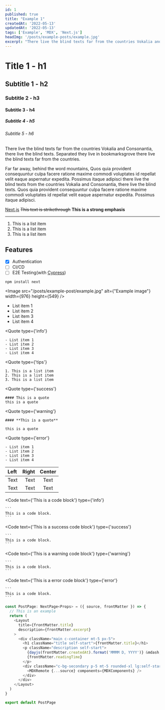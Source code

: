 ```yaml
---
id: 1
published: true
title: "Example 1"
createdAt: '2022-05-13'
updatedAt: '2022-05-13'
tags: ['Example', 'MDX', 'Next.js']
headImg: '/posts/example-posts/example.jpg'
excerpt: "There live the blind texts far from the countries Vokalia and Consonantia, there live the blind texts. Separated they live in bookmarksgrove there live the blind texts far from the countries."
---
```


# Title 1 - h1

## Subtitle 1 - h2

### Subtitle 2 - h3

#### Subtitle 3 - h4

##### Subtitle 4 - h5

###### Subtitle 5 - h6

There live the blind texts far from the countries Vokalia and Consonantia, there live the blind texts. Separated they live in bookmarksgrove there live the blind texts far from the countries.

Far far away, behind the word mountains, Quos quia provident consequuntur culpa facere ratione maxime commodi voluptates id repellat velit eaque aspernatur expedita. Possimus itaque adipisci there live the blind texts from the countries Vokalia and Consonantia, there live the blind texts. Quos quia provident consequuntur culpa facere ratione maxime commodi voluptates id repellat velit eaque aspernatur expedita. Possimus itaque adipisci.

[Next.js](https://nextjs.org/) ~~This text is strikethrough~~ **This is a strong emphasis**

---

<Divider text="This is a divider" />

1. This is a list item
2. This is a list item
3. This is a list item

## Features
- [X] Authentication
- [ ] CI/CD
- [ ] E2E Testing(with [Cypress](https://www.cypress.io/))

`npm install next`

<Image
    src="/posts/example-post/example.jpg"
    alt={"Example image"}
    width={976}
    height={549}
/>

 - List item 1
 - List item 2
 - List item 3
 - List item 4

<Quote
    type={'info'}
>
    - List item 1
    - List item 2
    - List item 3
    - List item 4
</Quote>

<Quote
    type={'tips'}
>
    1. This is a list item
    2. This is a list item
    3. This is a list item
</Quote>

<Quote
    type={'success'}
>
    #### This is a quote
    this is a quote
</Quote>

<Quote
    type={'warning'}
>
    #### **This is a quote**

    this is a quote
</Quote>

<Quote
    type={'error'}
>
    - List item 1
    - List item 2
    - List item 3
    - List item 4
</Quote>


| Left    | Right    | Center    |
| :-----  | -----:   | :----:    |
| Text    | Text     | Text      |
| Text    | Text     | Text      |

<Code
    text={'This is a code block'}
    type={'info'}
>
    ```
    This is a code block.
    ```
</Code>

<Code
    text={'This is a success code block'}
    type={'success'}
>
    ```
    This is a code block.
    ```
</Code>

<Code
    text={'This is a warning code block'}
    type={'warning'}
>
    ```
    This is a code block.
    ```
</Code>

<Code
    text={'This is a error code block'}
    type={'error'}
>
    ```
    This is a code block.
    ```
</Code>

```javascript
const PostPage: NextPage<Props> = ({ source, frontMatter }) => {
  // This is an example
  return (
    <Layout
      title={frontMatter.title}
      description={frontMatter.excerpt}
    >
      <div className="main c-container mt-5 px-5">
        <h1 className="title self-start">{frontMatter.title}</h1>
        <p className="description self-start">
          {dayjs(frontMatter.createdAt).format('MMMM D, YYYY')} &mdash;{' '}
          {frontMatter.readingTime}
        </p>
        <div className="c-bg-secondary p-5 mt-5 rounded-xl lg:self-start lg:w-[80%] content w-full self-center mx-auto lg:ml-2">
          <MDXRemote {...source} components={MDXComponents} />
        </div>
      </div>
    </Layout>
  )
}

export default PostPage
```
